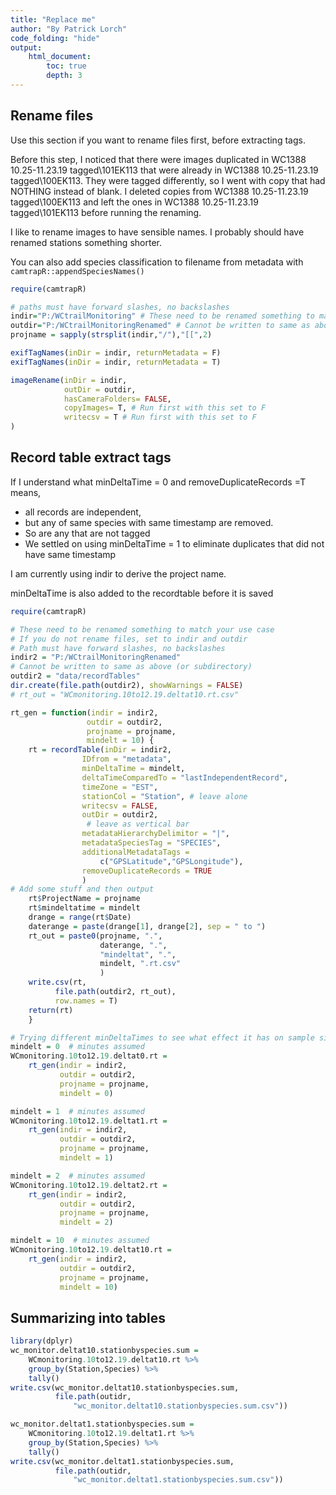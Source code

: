 ---
title: "Replace me"
author: "By Patrick Lorch"
code_folding: "hide"
output:
    html_document:
        toc: true
        depth: 3
---


## Rename files

Use this section if you want to rename files first, before extracting tags.

Before this step, I noticed that there were images duplicated in WC1388 10.25-11.23.19 tagged\101EK113 that were already in WC1388 10.25-11.23.19 tagged\100EK113.  They were tagged differently, so I went with copy that had NOTHING instead of blank.  I deleted copies from WC1388 10.25-11.23.19 tagged\100EK113 and left the ones in WC1388 10.25-11.23.19 tagged\101EK113 before running the renaming.

I like to rename images to have sensible names.  I probably should have renamed stations something shorter.

You can also add species classification to filename from metadata with `camtrapR::appendSpeciesNames()`

```{r rename}
require(camtrapR)

# paths must have forward slashes, no backslashes
indir="P:/WCtrailMonitoring" # These need to be renamed something to match your use case
outdir="P:/WCtrailMonitoringRenamed" # Cannot be written to same as above (or subdirectory)
projname = sapply(strsplit(indir,"/"),"[[",2)

exifTagNames(inDir = indir, returnMetadata = F)
exifTagNames(inDir = indir, returnMetadata = T)

imageRename(inDir = indir,
            outDir = outdir,
            hasCameraFolders= FALSE,
            copyImages= T, # Run first with this set to F
            writecsv = T # Run first with this set to F
)
```


## Record table extract tags

If I understand what minDeltaTime = 0 and removeDuplicateRecords =T means, 

* all records are independent,
* but any of same species with same timestamp are removed. 
* So are any that are not tagged
* We settled on using minDeltaTime = 1 to eliminate duplicates that did not have same timestamp

I am currently using indir to derive the project name.

minDeltaTime is also added to the recordtable before it is saved


```{r recordtable}
require(camtrapR)

# These need to be renamed something to match your use case
# If you do not rename files, set to indir and outdir
# Path must have forward slashes, no backslashes
indir2 = "P:/WCtrailMonitoringRenamed" 
# Cannot be written to same as above (or subdirectory)
outdir2 = "data/recordTables" 
dir.create(file.path(outdir2), showWarnings = FALSE)
# rt_out = "WCmonitoring.10to12.19.deltat10.rt.csv"

rt_gen = function(indir = indir2,
                 outdir = outdir2,
                 projname = projname,
                 mindelt = 10) {
    rt = recordTable(inDir = indir2, 
                IDfrom = "metadata",
                minDeltaTime = mindelt,
                deltaTimeComparedTo = "lastIndependentRecord",
                timeZone = "EST",
                stationCol = "Station", # leave alone
                writecsv = FALSE,
                outDir = outdir2,
                 # leave as vertical bar
                metadataHierarchyDelimitor = "|", 
                metadataSpeciesTag = "SPECIES",
                additionalMetadataTags =
                    c("GPSLatitude","GPSLongitude"),
                removeDuplicateRecords = TRUE
                )
# Add some stuff and then output
    rt$ProjectName = projname
    rt$mindeltatime = mindelt
    drange = range(rt$Date)
    daterange = paste(drange[1], drange[2], sep = " to ")
    rt_out = paste0(projname, ".",
                    daterange, ".",
                    "mindeltat", ".",
                    mindelt, ".rt.csv"
                    )
    write.csv(rt, 
          file.path(outdir2, rt_out),
          row.names = T)
    return(rt)
    }

# Trying different minDeltaTimes to see what effect it has on sample size
mindelt = 0  # minutes assumed
WCmonitoring.10to12.19.deltat0.rt =
    rt_gen(indir = indir2,
           outdir = outdir2,
           projname = projname,
           mindelt = 0)

mindelt = 1  # minutes assumed
WCmonitoring.10to12.19.deltat1.rt =
    rt_gen(indir = indir2,
           outdir = outdir2,
           projname = projname,
           mindelt = 1)

mindelt = 2  # minutes assumed
WCmonitoring.10to12.19.deltat2.rt =
    rt_gen(indir = indir2,
           outdir = outdir2,
           projname = projname,
           mindelt = 2)

mindelt = 10  # minutes assumed
WCmonitoring.10to12.19.deltat10.rt =
    rt_gen(indir = indir2,
           outdir = outdir2,
           projname = projname,
           mindelt = 10)
```


## Summarizing into tables

```{r summary}
library(dplyr)
wc_monitor.deltat10.stationbyspecies.sum = 
    WCmonitoring.10to12.19.deltat10.rt %>%
    group_by(Station,Species) %>%
    tally()
write.csv(wc_monitor.deltat10.stationbyspecies.sum, 
          file.path(outidr,
              "wc_monitor.deltat10.stationbyspecies.sum.csv"))

wc_monitor.deltat1.stationbyspecies.sum = 
    WCmonitoring.10to12.19.deltat1.rt %>%
    group_by(Station,Species) %>%
    tally()
write.csv(wc_monitor.deltat1.stationbyspecies.sum, 
          file.path(outidr,
              "wc_monitor.deltat1.stationbyspecies.sum.csv"))

```

